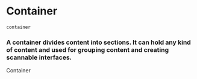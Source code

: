 # Container

`container`

### A container divides content into sections. It can hold any kind of content and used for grouping content and creating scannable interfaces.

<Preview>
  <div
    class="container"
    style="border: 1px solid hsl(var(--color-neutral-100)); border-radius: var(--border-radius-small);"
  >
    Container
  </div>
</Preview>
